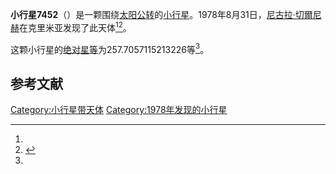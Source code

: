 {{Infobox planet
| bgcolour = #FFFFC0
| name = 7452 Izabelyuria
| symbol = 
| image = 
| caption = 
| discovery = yes
| discovery_ref = 
| discoverer = [[尼古拉·切爾尼赫|尼古拉·切爾尼赫]]
| discovery_site = [[克里米亚|克里米亚]] 
| discovered = 1978年8月31日
| designations = yes
| mp_name = 
| named_after = 
| alt_names = 1978 QU2/ 1989 RP5 / 1989 RQ3 / 1994 NH10 / 1995 UB49
| mp_category = [[主带小行星|主带小行星]]
| orbit_ref = <ref name="a">[http://ssd.jpl.nasa.gov/sbdb.cgi?sstr=7452 7452 Izabelyuria] {{Wayback|url=http://ssd.jpl.nasa.gov/sbdb.cgi?sstr=7452 |date=20201124024351 }}，小行星數據庫瀏覽器（JPL Small-Body Database Browser）－[[美国国家航空航天局|美国国家航空航天局]]喷气推进实验室</ref>
| epoch = 2456400.5 (2013年4月18日更新)
| aphelion = {{convert|3.731666883218743|AU|km|3|abbr=on|lk=out}}
| perihelion = {{convert|2.485738077186348|AU|km|3|abbr=on}}
| semimajor = {{convert|3.108702480202545|AU|km|3|abbr=on}}
| eccentricity = 0.200393703
| period = 2002.014259 [[日|日]]<br />5.48[[儒略年|儒略年]]
| avg_speed = 
| inclination = 2.737318497995964
| asc_node = 118.0994879637535
| mean_anomaly = 
| arg_peri = 257.7057115213226
| satellites = 
| physical_characteristics = yes
| dimensions = 
| mass = 
| density = 
| surface_grav = 
| escape_velocity = 
| sidereal_day = 
| axial_tilt = 
| pole_ecliptic_lat = 
| pole_ecliptic_lon = 
| albedo = 
| temperatures= 
| temp_name1 = 
| mean_temp_1 = 
| max_temp_1 = 
| temp_name2 = 
| max_temp_2 = 
| spectral_type = 
| abs_magnitude = 257.7057115213226
}}

'''小行星7452'''（{{lang-en|7452 Izabelyuria}}）是一颗围绕[[太阳|太阳]][[公转|公转]]的[[小行星|小行星]]。1978年8月31日，[[尼古拉·切爾尼赫|尼古拉·切爾尼赫]]在克里米亚发现了此天体<ref name="a" /><ref>{{cite news|title=小行星列表|url=http://cfa-www.harvard.edu/iau/lists/NumberedMPs.txt|accessdate=2013-07-08|newspaper=哈佛大学|archive-date=2008-05-17|archive-url=https://web.archive.org/web/20080517010638/http://cfa-www.harvard.edu/iau/lists/NumberedMPs.txt|dead-url=no}}</ref>。

这颗小行星的[[绝对星等|绝对星等]]为257.7057115213226等<ref name="a" />。

==参考文献==
{{reflist}}
{{Minor Planet Number|[[小行星7451|小行星7451]]|[[小行星7453|小行星7453]]}}

{{小天体}}

[[Category:小行星带天体|Category:小行星带天体]]
[[Category:1978年发现的小行星|Category:1978年发现的小行星]]

{{asteroid-stub}}